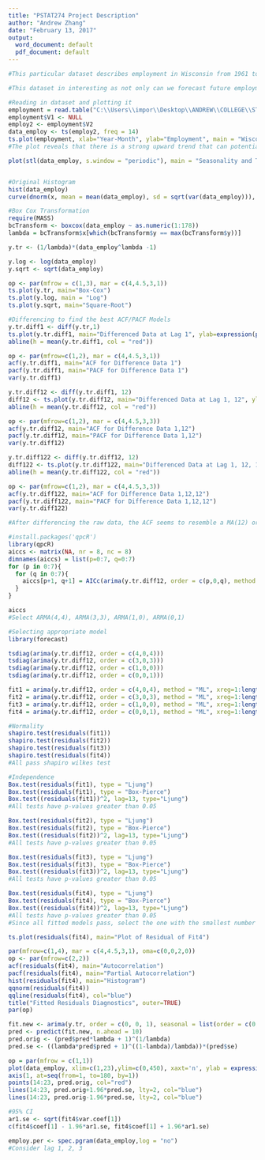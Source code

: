 ---
title: "PSTAT274 Project Description"
author: "Andrew Zhang"
date: "February 13, 2017"
output:
  word_document: default
  pdf_document: default
---


```{r cars}
#This particular dataset describes employment in Wisconsin from 1961 to 1975.

#This dataset in interesting as not only can we forecast future employment in Wisconsin, but we can also determine what might be causing the seasonal dips and rises in the data. On top of all of this, we can compare this to other states to view the trend in employment over the last 30 years.

#Reading in dataset and plotting it
employment = read.table("C:\\Users\\impor\\Desktop\\ANDREW\\COLLEGE\\STATISTICS\\PSTAT274\\Project\\wisconsin-employment-time-series.txt")
employment$V1 <- NULL
employ2 <- employment$V2
data_employ <- ts(employ2, freq = 14)
ts.plot(employment, xlab="Year-Month", ylab="Employment", main = "Wisconsin Employment Time Series, Jan. 1961 - Oct. 1975")
#The plot reveals that there is a strong upward trend that can potentially be linear. It also maintains a strong seasonality from year to year, potentially attributed to a state exclusive event.

plot(stl(data_employ, s.window = "periodic"), main = "Seasonality and Trend")


#Original Histogram
hist(data_employ)
curve(dnorm(x, mean = mean(data_employ), sd = sqrt(var(data_employ))), add = TRUE)
```

```{r, transformation}
#Box Cox Transformation
require(MASS)
bcTransform <- boxcox(data_employ ~ as.numeric(1:178))
lambda = bcTransform$x[which(bcTransform$y == max(bcTransform$y))]

y.tr <- (1/lambda)*(data_employ^lambda -1)

y.log <- log(data_employ)
y.sqrt <- sqrt(data_employ)

op <- par(mfrow = c(1,3), mar = c(4,4.5,3,1))
ts.plot(y.tr, main="Box-Cox")
ts.plot(y.log, main = "Log")
ts.plot(y.sqrt, main="Square-Root")

#Differencing to find the best ACF/PACF Models
y.tr.diff1 <- diff(y.tr,1)
ts.plot(y.tr.diff1, main="Differenced Data at Lag 1", ylab=expression(paste(nabla,y)))
abline(h = mean(y.tr.diff1, col = "red"))

op <- par(mfrow=c(1,2), mar = c(4,4.5,3,1))
acf(y.tr.diff1, main="ACF for Difference Data 1")
pacf(y.tr.diff1, main="PACF for Difference Data 1")
var(y.tr.diff1)

y.tr.diff12 <- diff(y.tr.diff1, 12)
diff12 <- ts.plot(y.tr.diff12, main="Differenced Data at Lag 1, 12", ylab=expression(paste(nabla,y)))
abline(h = mean(y.tr.diff12, col = "red"))

op <- par(mfrow=c(1,2), mar = c(4,4.5,3,3))
acf(y.tr.diff12, main="ACF for Difference Data 1,12")
pacf(y.tr.diff12, main="PACF for Difference Data 1,12")
var(y.tr.diff12)

y.tr.diff122 <- diff(y.tr.diff12, 12)
diff122 <- ts.plot(y.tr.diff122, main="Differenced Data at Lag 1, 12, 12", ylab=expression(paste(nabla,y)))
abline(h = mean(y.tr.diff122, col = "red"))

op <- par(mfrow=c(1,2), mar = c(4,4.5,3,3))
acf(y.tr.diff122, main="ACF for Difference Data 1,12,12")
pacf(y.tr.diff122, main="PACF for Difference Data 1,12,12")
var(y.tr.diff122)

#After differencing the raw data, the ACF seems to resemble a MA(12) or MA(23) series. The PACF seems to resemble an AR(12) as after lag(12), the PACF takes on 0. There is a positive spike at lag 0,1 in the ACF, while the PACF has a positive spike at 0 and a negative spike at 1. Also both series show a sinusoidal wave pattern, furthering representing a MA(1) model.

```

```{r Model Selection}
#install.packages('qpcR')
library(qpcR)
aiccs <- matrix(NA, nr = 8, nc = 8)
dimnames(aiccs) = list(p=0:7, q=0:7)
for (p in 0:7){
  for (q in 0:7){
    aiccs[p+1, q+1] = AICc(arima(y.tr.diff12, order = c(p,0,q), method = "ML"))
  }
}

aiccs
#Select ARMA(4,4), ARMA(3,3), ARMA(1,0), ARMA(0,1)

#Selecting appropriate model
library(forecast)

tsdiag(arima(y.tr.diff12, order = c(4,0,4)))
tsdiag(arima(y.tr.diff12, order = c(3,0,3)))
tsdiag(arima(y.tr.diff12, order = c(1,0,0)))
tsdiag(arima(y.tr.diff12, order = c(0,0,1)))

```

```{r model diagnostics}
fit1 = arima(y.tr.diff12, order = c(4,0,4), method = "ML", xreg=1:length(y.tr.diff12))
fit2 = arima(y.tr.diff12, order = c(3,0,3), method = "ML", xreg=1:length(y.tr.diff12))
fit3 = arima(y.tr.diff12, order = c(1,0,0), method = "ML", xreg=1:length(y.tr.diff12))
fit4 = arima(y.tr.diff12, order = c(0,0,1), method = "ML", xreg=1:length(y.tr.diff12))

#Normality
shapiro.test(residuals(fit1))
shapiro.test(residuals(fit2))
shapiro.test(residuals(fit3))
shapiro.test(residuals(fit4))
#All pass shapiro wilkes test

#Independence
Box.test(residuals(fit1), type = "Ljung")
Box.test(residuals(fit1), type = "Box-Pierce")
Box.test((residuals(fit1))^2, lag=13, type="Ljung")
#All tests have p-values greater than 0.05

Box.test(residuals(fit2), type = "Ljung")
Box.test(residuals(fit2), type = "Box-Pierce")
Box.test((residuals(fit2))^2, lag=13, type="Ljung")
#All tests have p-values greater than 0.05

Box.test(residuals(fit3), type = "Ljung")
Box.test(residuals(fit3), type = "Box-Pierce")
Box.test((residuals(fit3))^2, lag=13, type="Ljung")
#All tests have p-values greater than 0.05

Box.test(residuals(fit4), type = "Ljung")
Box.test(residuals(fit4), type = "Box-Pierce")
Box.test((residuals(fit4))^2, lag=13, type="Ljung")
#All tests have p-values greater than 0.05
#Since all fitted models pass, select the one with the smallest number of coefficients(fit4)

ts.plot(residuals(fit4), main="Plot of Residual of Fit4")

par(mfrow=c(1,4), mar = c(4,4.5,3,1), oma=c(0,0,2,0))
op <- par(mfrow=c(2,2))
acf(residuals(fit4), main="Autocorrelation")
pacf(residuals(fit4), main="Partial Autocorrelation")
hist(residuals(fit4), main="Histogram")
qqnorm(residuals(fit4))
qqline(residuals(fit4), col="blue")
title("Fitted Residuals Diagnostics", outer=TRUE)
par(op)

```

```{r forecasting}
fit.new <- arima(y.tr, order = c(0, 0, 1), seasonal = list(order = c(0, 2, 0), period = 12),  method = "ML")
pred <- predict(fit.new, n.ahead = 10)
pred.orig <- (pred$pred*lambda + 1)^(1/lambda)
pred.se <- ((lambda*pred$pred + 1)^((1-lambda)/lambda))*(pred$se)

op = par(mfrow = c(1,1))
plot(data_employ, xlim=c(1,23),ylim=c(0,450), xaxt='n', ylab = expression(X[t]), xlab = 'Years', main='Forecast')
axis(1, at=seq(from=1, to=180, by=1))
points(14:23, pred.orig, col="red")
lines(14:23, pred.orig+1.96*pred.se, lty=2, col="blue")
lines(14:23, pred.orig-1.96*pred.se, lty=2, col="blue")

#95% CI
ar1.se <- sqrt(fit4$var.coef[1])
c(fit4$coef[1] - 1.96*ar1.se, fit4$coef[1] + 1.96*ar1.se)
```
 
```{r Spectral Analysis}
employ.per <- spec.pgram(data_employ,log = "no")
#Consider lag 1, 2, 3

```

